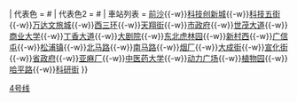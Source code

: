 {{鐵道路線
| 模板名稱 = 哈尔滨地铁4号线
| 名稱 = [[哈尔滨地铁4号线]]（规划中，非确定版本）
| Logo = {{#ifeq: {{NAMESPACE}} | {{NS:0}} | [[File:HarbinMetro Logo.svg|25px|哈尔滨地铁标识]]}}
| 代表色 = #{{哈尔滨地铁识别色|4}} 
| 代表色2 = #{{哈尔滨地铁识别色|4}} 
| 車站列表 =  [[前沙站|前沙]]{{-w}}[[科技创新城站|科技创新城]]{{-w}}[[科技五街站|科技五街]]{{-w}}[[万达文旅城站|万达文旅城]]{{-w}}[[西三环站 (哈尔滨市)|西三环]]{{-w}}[[天翔街站|天翔街]]{{-w}}[[市政府站 (哈尔滨市)|市政府]]{{-w}}[[世茂大道站|世茂大道]]{{-w}}[[商业大学站|商业大学]]{{-w}}[[丁香大道站|丁香大道]]{{-w}}[[大剧院站 (哈尔滨市)|大剧院]]{{-w}}[[东北虎林园站|东北虎林园]]{{-w}}[[新村西站|新村西]]{{-w}}[[广信屯站|广信屯]]{{-w}}[[松浦镇站|松浦镇]]{{-w}}[[北马路站|北马路]]{{-w}}[[南马路站|南马路]]{{-w}}[[烟厂站|烟厂]]{{-w}}[[大成街站|大成街]]{{-w}}[[宣化街站|宣化街]]{{-w}}[[省政府站 (哈尔滨市)|省政府]]{{-w}}[[亚麻厂站|亚麻厂]]{{-w}}[[中医药大学站 (哈尔滨市)|中医药大学]]{{-w}}[[动力广场站|动力广场]]{{-w}}[[植物园站 (哈尔滨市)|植物园]]{{-w}}[[哈平路站|哈平路]]{{-w}}[[科研街站|科研街]]
}}<noinclude>
[[Category:哈尔滨地铁模板|4号线]]
</noinclude>